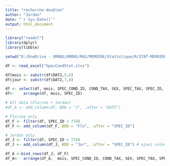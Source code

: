 ```yaml
---
title: "recherche-doublon"
author: "Jordan"
date: "`r Sys.Date()`"
output: html_document
---
```


```r
library("readxl") 
library(dplyr)
library(tibble)

```

```r
setwd("D:/OneDrive - UMONS/UMONS/MA2/MEMOIRE/Statistique/R/STAT-MEMOIRE/RAW1/From DFF")

df <- read_excel("SpecCondStat.xlsx")
```

```r

df$mois <- substr(df$DAT2,5,6)
df$jour <- substr(df$DAT2,7,8)
```

```r
df <- select(df, mois, SPEC_COND_ID, COND_TAX, SEX, SPEC_TAX, SPEC_ID, REC, DAT2)
df<-	arrange(df, mois, SPEC_ID)
```

```r
# All data (Florine + Jordan)
#df_A <- add_column(df, BDD = "J", .after = "DAT2")

# Florine only
df_F <- filter(df, SPEC_ID < 774)
df_F <- add_column(df_F, BDD = "Flo", .after = "SPEC_ID")

# Jordan only
df_J <- filter(df, SPEC_ID > 774)
df_J <- add_column(df_J, BDD = "Jor", .after = "SPEC_ID") # ajout colonne avec J dans mes données
```

```r
df_A <-bind_rows(df_J, df_F)
df_A<-	arrange(df_A,  mois, SPEC_COND_ID, COND_TAX, SEX, SPEC_TAX, SPEC_ID, BDD, REC, DAT2 )
```



